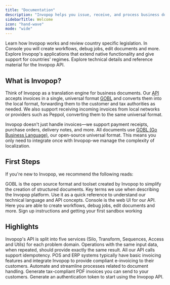 ```yaml
---
title: "Documentation"
description: "Invopop helps you issue, receive, and process business documents—such as invoices and receipts—in compliance with local tax regulations across our supported countries"
sidebarTitle: Welcome
icon: "hand-wave"
mode: "wide"
---
```


<Columns cols="2">
<Card title="Get Started" icon="book" href="/documentation">
	Learn how Invopop works and review country specific legislation.
</Card>
<Card title="Console & Admin" icon="sidebar" href="/guides">
	In Console you will create workflows, debug jobs, edit documents and more.
</Card>
<Card title="Apps" icon="app-store" href="api-ref">
	Explore Invopop's applications that extend native functionality and give support for countries' regimes.
</Card>
<Card title="API Reference" icon="code" href="api-ref">
	Explore technical details and reference material for the Invopop API.
</Card>
</Columns>


## What is Invopop?

Think of Invopop as a translation engine for business documents. Our [API](/api-ref/introduction) accepts invoices in a single, universal format [GOBL](https://docs.gobl.org) and converts them into the local format, forwarding them to the customer and tax authorities as needed. We also support receiving incoming invoices from local networks or providers such as Peppol, converting them to the same universal format.

Invopop doesn't just handle invoices—we support payment receipts, purchase orders, delivery notes, and more. All documents use [GOBL (Go Business Language)](https://gobl.org/), our open-source universal format. This means you only need to integrate once with Invopop-we manage the complexity of localization.

## First Steps

If you're new to Invopop, we recommend the following reads:

<CardGroup cols="2">
<Card title="GOBL" icon="code" href="https://docs.gobl.org">
	GOBL is the open source format and toolset created by Invopop to simplify the creation of structured documents.
</Card>
<Card title="Glossary" icon="tag" href="/introduction/glossary">
	Key terms we use when describing the Invopop platform. Use it as a quick reference to understand our technical language and API concepts.
</Card>
<Card title="Console overview" icon="sidebar" href="/introduction/glossary">
		Console is the web UI for our API. Here you are able to create workflows, debug jobs, edit documents and more.
</Card>
<Card title="Quickstart" icon="rocket" href="/introduction/glossary">
	Sign up instructions and getting your first sandbox working
</Card>

</CardGroup>

## Highlights

<CardGroup cols="2">
<Card title="API Reference" icon="webhook" href="/api-ref/introduction">
	Invopop's API is split into five services (Silo, Transform, Sequences, Access and Utils) for each problem domain.
</Card>
<Card title="Idempotence" icon="rotate-right" href="/api-ref/idempotency">
	Operations with the same input data, when repeated, should provide exactly the same result. All our API calls support idempotency.
</Card>
<Card title="White Label" icon="tag" href="/guides/use-cases/white-label">
	<Tooltip tip="Point-of-Sale">POS</Tooltip> and <Tooltip tip="Enterprise Resource Planning">ERP</Tooltip> systems typically have basic invoicing features and integrate Invopop to provide compliant e-invoicing to their customers.
</Card>
<Card title="Workflows" icon="tag" href="/guides/features/workflows">
	Automate and streamline processes related to document handling.
</Card>
<Card title="PDF Invoice" icon="file-lines" href="/guides/features/pdf-invoice">
	Generate tax-compliant PDF invoices you can send to your customers.
</Card>
<Card title="Authentication" icon="tag" href="/guides/features/authentication">
	Generate an authentication token to start using the Invopop API.
</Card>
</CardGroup>

